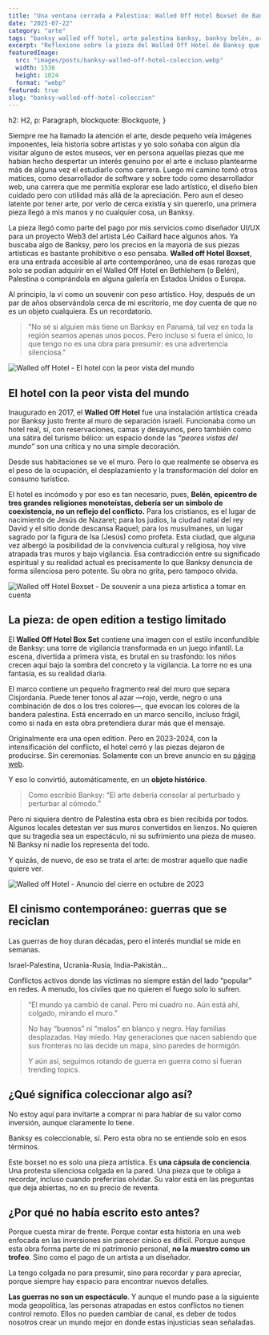 ```yaml
---
title: "Una ventana cerrada a Palestina: Walled Off Hotel Boxset de Banksy"
date: "2025-07-22"
category: "arte"
tags: "banksy walled off hotel, arte palestina banksy, banksy belén, arte político contemporáneo, colección de arte crítica, souvenir o arte, conflicto israel palestina, arte con propósito, banksy panamá"
excerpt: "Reflexiono sobre la pieza del Walled Off Hotel de Banksy que forma parte de mi colección personal. Una historia íntima que conecta arte, conflicto y memoria en uno de los territorios más disputados del mundo."
featuredImage:
  src: "images/posts/banksy-walled-off-hotel-coleccion.webp"
  width: 1536
  height: 1024
  format: "webp"
featured: true
slug: "banksy-walled-off-hotel-coleccion"
---
```



  h2: H2,
  p: Paragraph,
  blockquote: Blockquote,
}

Siempre me ha llamado la atención el arte, desde pequeño veía imágenes imponentes, leía historia sobre artistas y yo solo soñaba con algún día visitar alguno de estos museos, ver en persona aquellas piezas que me habían hecho despertar un interés genuino por el arte e incluso plantearme más de alguna vez el estudiarlo como carrera. Luego mi camino tomó otros matices, como desarrollador de software y sobre todo como desarrollador web, una carrera que me permitía explorar ese lado artístico, el diseño bien cuidado pero con utilidad más allá de la apreciación. Pero aun el deseo latente por tener arte, por verlo de cerca existía y sin quererlo, una primera pieza llegó a mis manos y no cualquier cosa, un Banksy.

La pieza llegó como parte del pago por mis servicios como diseñador UI/UX para un proyecto Web3 del artista Léo Caillard hace algunos años. Ya buscaba algo de Banksy, pero los precios en la mayoría de sus piezas artísticas es bastante prohibitivo o eso pensaba. **Walled off Hotel Boxset**, era una entrada accesible al arte contemporáneo, una de esas rarezas que solo se podían adquirir en el Walled Off Hotel en Bethlehem (o Belén), Palestina o comprándola en alguna galería en Estados Unidos o Europa.

Al principio, la vi como un souvenir con peso artístico. Hoy, después de un par de años observándola cerca de mi escritorio, me doy cuenta de que no es un objeto cualquiera. Es un recordatorio.

> "No sé si alguien más tiene un Banksy en Panamá, tal vez en toda la región seamos apenas unos pocos. Pero incluso si fuera el único, lo que tengo no es una obra para presumir: es una advertencia silenciosa."
>

<Image src="/images/posts/walled-off-hotel.jpg" alt="Walled off Hotel - El hotel con la peor vista del mundo" className="rounded-xl shadow-md" />

## **El hotel con la peor vista del mundo**

Inaugurado en 2017, el **Walled Off Hotel** fue una instalación artística creada por Banksy justo frente al muro de separación israelí. Funcionaba como un hotel real, sí, con reservaciones, camas y desayunos, pero también como una sátira del turismo bélico: un espacio donde las *“peores vistas del mundo”* son una crítica y no una simple decoración.

Desde sus habitaciones se ve el muro. Pero lo que realmente se observa es el peso de la ocupación, el desplazamiento y la transformación del dolor en consumo turístico.

El hotel es incómodo y por eso es tan necesario, pues, **Belén, epicentro de tres grandes religiones monoteístas, debería ser un símbolo de coexistencia, no un reflejo del conflicto.** Para los cristianos, es el lugar de nacimiento de Jesús de Nazaret; para los judíos, la ciudad natal del rey David y el sitio donde descansa Raquel; para los musulmanes, un lugar sagrado por la figura de Isa (Jesús) como profeta. Esta ciudad, que alguna vez albergó la posibilidad de la convivencia cultural y religiosa, hoy vive atrapada tras muros y bajo vigilancia. Esa contradicción entre su significado espiritual y su realidad actual es precisamente lo que Banksy denuncia de forma silenciosa pero potente. Su obra no grita, pero tampoco olvida.

<Image src="/images/posts/walled-off-hotel-boxset.jpg" alt="Walled off Hotel Boxset - De souvenir a una pieza artistica a tomar en cuenta" className="rounded-xl shadow-md" />

## **La pieza: de open edition a testigo limitado**

El **Walled Off Hotel Box Set** contiene una imagen con el estilo inconfundible de Banksy: una torre de vigilancia transformada en un juego infantil. La escena, divertida a primera vista, es brutal en su trasfondo: los niños crecen aquí bajo la sombra del concreto y la vigilancia. La torre no es una fantasía, es su realidad diaria.

El marco contiene un pequeño fragmento real del muro que separa Cisjordania. Puede tener tonos al azar —rojo, verde, negro o una combinación de dos o los tres colores—, que evocan los colores de la bandera palestina. Está encerrado en un marco sencillo, incluso frágil, como si nada en esta obra pretendiera durar más que el mensaje.

Originalmente era una open edition. Pero en 2023-2024, con la intensificación del conflicto, el hotel cerró y las piezas dejaron de producirse. Sin ceremonias. Solamente con un breve anuncio en su [página web](https://www.walledoffhotel.com/).

Y eso lo convirtió, automáticamente, en un **objeto histórico**.

> Como escribió Banksy: “El arte debería consolar al perturbado y perturbar al cómodo.”
> 

Pero ni siquiera dentro de Palestina esta obra es bien recibida por todos. Algunos locales detestan ver sus muros convertidos en lienzos. No quieren que su tragedia sea un espectáculo, ni su sufrimiento una pieza de museo. Ni Banksy ni nadie los representa del todo.

Y quizás, de nuevo, de eso se trata el arte: de mostrar aquello que nadie quiere ver.

<Image src="/images/posts/woh-closed.jpg" alt="Walled off Hotel - Anuncio del cierre en octubre de 2023" className="rounded-xl shadow-md" />

## **El cinismo contemporáneo: guerras que se reciclan**

Las guerras de hoy duran décadas, pero el interés mundial se mide en semanas.

Israel-Palestina, Ucrania-Rusia, India-Pakistán…

Conflictos activos donde las víctimas no siempre están del lado “popular” en redes. A menudo, los civiles que no quieren el fuego solo lo sufren.

> “El mundo ya cambió de canal. Pero mi cuadro no. Aún está ahí, colgado, mirando el muro.”
> 
> 
> No hay “buenos” ni “malos” en blanco y negro. Hay familias desplazadas. Hay miedo. Hay generaciones que nacen sabiendo que sus fronteras no las decide un mapa, sino paredes de hormigón.
> 
> Y aún así, seguimos rotando de guerra en guerra como si fueran trending topics.
> 

## **¿Qué significa coleccionar algo así?**

No estoy aquí para invitarte a comprar ni para hablar de su valor como inversión, aunque claramente lo tiene.

Banksy es coleccionable, sí. Pero esta obra no se entiende solo en esos términos.

Este boxset no es solo una pieza artística. Es **una cápsula de conciencia**. Una protesta silenciosa colgada en la pared. Una pieza que te obliga a recordar, incluso cuando preferirías olvidar. Su valor está en las preguntas que deja abiertas, no en su precio de reventa.

## **¿Por qué no había escrito esto antes?**

Porque cuesta mirar de frente. Porque contar esta historia en una web enfocada en las inversiones sin parecer cínico es difícil. Porque aunque esta obra forma parte de mi patrimonio personal, **no la muestro como un trofeo**. Sino como el pago de un artista a un diseñador.

La tengo colgada no para presumir, sino para recordar y para apreciar, porque siempre hay espacio para encontrar nuevos detalles.

**Las guerras no son un espectáculo**. Y aunque el mundo pase a la siguiente moda geopolítica, las personas atrapadas en estos conflictos no tienen control remoto. Ellos no pueden cambiar de canal, es deber de todos nosotros crear un mundo mejor en donde estas injusticias sean señaladas.

<CTA category={frontmatter.category} />